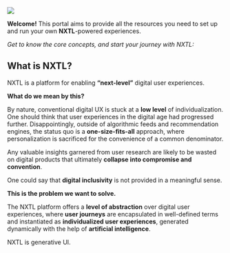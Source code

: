 
<div className="banner">
  <img src="levels.png" />
</div>

**Welcome!** This portal aims to provide all the resources you need to set up and run your own **NXTL**-powered experiences.

_Get to know the core concepts, and start your journey with NXTL:_

<Cards>
  <Cards.Card title="What is NXTL?" href="#what-is-nxtl" />
  <Cards.Card title="What is Generative UI?" href="/whatIsGenerativeUI" />
  <Cards.Card title="User Journeys" href="/concepts/userJourneys" />
  <Cards.Card
    title="Matrices & Artifacts"
    href="/concepts/matricesAndArtifacts"
  />
  <Cards.Card title="Signals" href="/concepts/signals" />
  <Cards.Card title="Installation" href="/installation" />
  <Cards.Card title="Plugins & SDKs" href="#" />
  <Cards.Card title="Example: “Canine Cuisine”" href="/exampleCanineCuisine" />
  <Cards.Card title="API reference" href="/apiReference" />
  <Cards.Card title="✨ Playground" href="/playground" />
</Cards>

## What is NXTL?

NXTL is a platform for enabling **“next-level”** digital user experiences.

**What do we mean by this?**

By nature, conventional digital UX is stuck at a **low level** of individualization. One should think that user experiences in the digital age had progressed further. Disappointingly, outside of algorithmic feeds and recommendation engines, the status quo is a **one-size-fits-all** approach, where personalization is sacrificed for the convenience of a common denominator.

Any valuable insights garnered from user research are likely to be wasted on digital products that ultimately **collapse into compromise and convention**.

One could say that **digital inclusivity** is not provided in a meaningful sense.

**This is the problem we want to solve.**

The NXTL platform offers a **level of abstraction** over digital user experiences, where **user journeys** are encapsulated in well-defined terms and instantiated as **individualized user experiences**, generated dynamically with the help of **artificial intelligence**.

NXTL is generative UI.

<br />
<br />
<Cards.Card
  title="Explore: What is Generative UI?"
  href="/whatIsGenerativeUI"
/>
